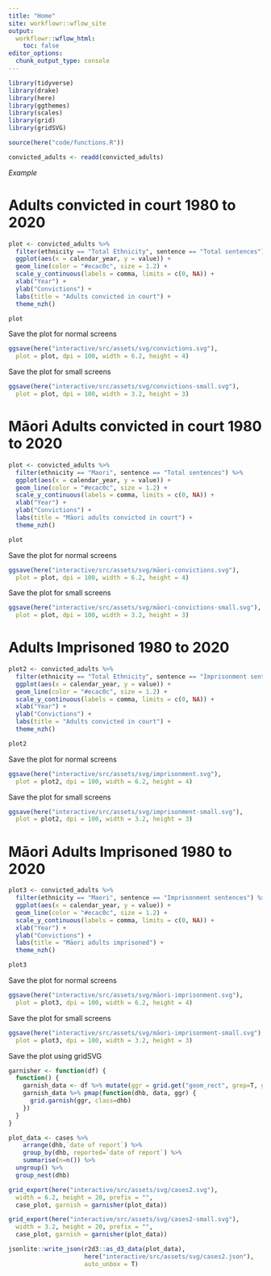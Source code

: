 ```yaml
---
title: "Home"
site: workflowr::wflow_site
output:
  workflowr::wflow_html:
    toc: false
editor_options:
  chunk_output_type: console
---
```


```r
library(tidyverse)
library(drake)
library(here)
library(ggthemes)
library(scales)
library(grid)
library(gridSVG)

source(here("code/functions.R"))

convicted_adults <- readd(convicted_adults)
```

_Example_


# Adults convicted in court 1980 to 2020

```r
plot <- convicted_adults %>%
  filter(ethnicity == "Total Ethnicity", sentence == "Total sentences") %>%
  ggplot(aes(x = calendar_year, y = value)) +
  geom_line(color = "#ecac0c", size = 1.2) +
  scale_y_continuous(labels = comma, limits = c(0, NA)) +
  xlab("Year") +
  ylab("Convictions") +
  labs(title = "Adults convicted in court") +
  theme_nzh()

plot
```

Save the plot for normal screens

```r
ggsave(here("interactive/src/assets/svg/convictions.svg"),
  plot = plot, dpi = 100, width = 6.2, height = 4)
```

Save the plot for small screens

```r
ggsave(here("interactive/src/assets/svg/convictions-small.svg"),
  plot = plot, dpi = 100, width = 3.2, height = 3)
```


# Māori Adults convicted in court 1980 to 2020

```r
plot <- convicted_adults %>%
  filter(ethnicity == "Maori", sentence == "Total sentences") %>%
  ggplot(aes(x = calendar_year, y = value)) +
  geom_line(color = "#ecac0c", size = 1.2) +
  scale_y_continuous(labels = comma, limits = c(0, NA)) +
  xlab("Year") +
  ylab("Convictions") +
  labs(title = "Māori adults convicted in court") +
  theme_nzh()

plot
```

Save the plot for normal screens

```r
ggsave(here("interactive/src/assets/svg/māori-convictions.svg"),
  plot = plot, dpi = 100, width = 6.2, height = 4)
```

Save the plot for small screens

```r
ggsave(here("interactive/src/assets/svg/māori-convictions-small.svg"),
  plot = plot, dpi = 100, width = 3.2, height = 3)
```


# Adults Imprisoned 1980 to 2020

```r
plot2 <- convicted_adults %>%
  filter(ethnicity == "Total Ethnicity", sentence == "Imprisonment sentences") %>%
  ggplot(aes(x = calendar_year, y = value)) +
  geom_line(color = "#ecac0c", size = 1.2) +
  scale_y_continuous(labels = comma, limits = c(0, NA)) +
  xlab("Year") +
  ylab("Convictions") +
  labs(title = "Adults convicted in court") +
  theme_nzh()

plot2
```

Save the plot for normal screens

```r
ggsave(here("interactive/src/assets/svg/imprisonment.svg"),
  plot = plot2, dpi = 100, width = 6.2, height = 4)
```

Save the plot for small screens

```r
ggsave(here("interactive/src/assets/svg/imprisonment-small.svg"),
  plot = plot2, dpi = 100, width = 3.2, height = 3)
```




# Māori Adults Imprisoned 1980 to 2020

```r
plot3 <- convicted_adults %>%
  filter(ethnicity == "Maori", sentence == "Imprisonment sentences") %>%
  ggplot(aes(x = calendar_year, y = value)) +
  geom_line(color = "#ecac0c", size = 1.2) +
  scale_y_continuous(labels = comma, limits = c(0, NA)) +
  xlab("Year") +
  ylab("Convictions") +
  labs(title = "Māori adults imprisoned") +
  theme_nzh()

plot3
```

Save the plot for normal screens

```r
ggsave(here("interactive/src/assets/svg/māori-imprisonment.svg"),
  plot = plot3, dpi = 100, width = 6.2, height = 4)
```

Save the plot for small screens

```r
ggsave(here("interactive/src/assets/svg/māori-imprisonment-small.svg"),
  plot = plot3, dpi = 100, width = 3.2, height = 3)
```





Save the plot using gridSVG

```r

garnisher <- function(df) {
  function() {
    garnish_data <- df %>% mutate(ggr = grid.get("geom_rect", grep=T, global = T) %>% map_chr(function(g){g$name}))
    garnish_data %>% pmap(function(dhb, data, ggr) {
      grid.garnish(ggr, class=dhb)
    })
  }
}

plot_data <- cases %>%
    arrange(dhb,`date of report`) %>%
    group_by(dhb, reported=`date of report`) %>%
    summarise(n=n()) %>%
  ungroup() %>%
  group_nest(dhb)

grid_export(here("interactive/src/assets/svg/cases2.svg"),
  width = 6.2, height = 20, prefix = "",
  case_plot, garnish = garnisher(plot_data))

grid_export(here("interactive/src/assets/svg/cases2-small.svg"),
  width = 3.2, height = 20, prefix = "",
  case_plot, garnish = garnisher(plot_data))

jsonlite::write_json(r2d3::as_d3_data(plot_data), 
                     here("interactive/src/assets/svg/cases2.json"),
                     auto_unbox = T)
```

